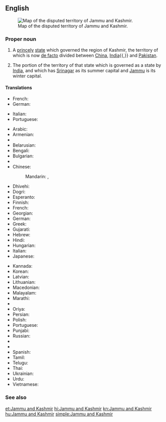 ==English==
{{wikipedia}}
[[Image:Jammu and Kashmir in India (de-facto) (disputed hatched).svg|thumb|Map of the disputed territory of Jammu and Kashmir.]]

===Proper noun===
{{en-proper noun|head=[[Jammu]] and [[Kashmir]]}}

# {{context|historical|lang=en}} A [[prince]]ly [[state]] which governed the region of Kashmir, the territory of which is now [[de facto]] divided between [[China]], [[India]]{{,}} and [[Pakistan]].
# The portion of the territory of that state which is governed as a state by [[India]], and which has [[Srinagar]] as its summer capital and [[Jammu]] is its winter capital.

====Translations====
{{trans-top|former princely state}}
* French: {{t+|fr|Jammu-et-Cachemire}}
* German: {{t|de|Jammu und Kashmir}}
{{trans-mid}}
* Italian: {{t|it|Kashmir e Jammu}}
* Portuguese: {{t|pt|Jammu e Caxemira}}
{{trans-bottom}}

{{trans-top|portion of the territory which is governed by India}}
* Arabic: {{t|ar|جامو وكشمير|m|tr=jāmū wa-kashmīr}}
* Armenian: {{t|hy|Ջամմու և Քաշմիր}}
* {{trreq|as}}
* Belarusian: {{t|be|Джаму і Кашмір}}
* Bengali: {{t|bn|জম্মু ও কাশ্মীর|sc=Beng|tr=jammu ō kāśmīr}}
* Bulgarian: {{t|bg|Джаму и Кашмир}}
* {{trreq|hne}}
* Chinese:
*: Mandarin: {{t|cmn|查謨-克什米爾邦}}, {{t|cmn|查谟-克什米尔邦|tr=Chámó-Kèshímǐ'ěr-bāng}}
* Dhivehi: {{t|dv|ޖައްމޫ ކަޝްމީރު|sc=Thaa|tr=ja‘mū kašmīru}}
* Dogri: {{t|doi|जम्मू और कश्मीर|tr=jammū aur kaśmīr}}
* Esperanto: {{t|eo|Ĝamuo kaj Kaŝmiro}}
* Finnish: {{t|fi|Jammu ja Kashmir}}
* French: {{t+|fr|Jammu-et-Cachemire}}
* Georgian: {{t|ka|ჯამუ და ქაშმირი}}
* German: {{t|de|Jammu und Kashmir}}
* Greek: {{t|el|Τζαμού και Κασμίρ}}
* Gujarati: {{t|gu|જમ્મુ અને કાશ્મીર|tr=jammu anē kāśmīr}}
* Hebrew: {{t|he|ג'אמו וקשמיר}}
* Hindi: {{t+|hi|जम्मू और कश्मीर|tr=jammū aur kaśmīr}}
* Hungarian: {{t+|hu|Dzsammu és Kasmír}}
* Italian: {{t|it|Jammu e Kashmir}}
* Japanese: {{t|ja|ジャンムー・カシミール州|tr=Janmū-Kashimīru-shū}}
{{trans-mid}}
* Kannada: {{t|kn|ಜಮ್ಮು ಮತ್ತು ಕಾಶ್ಮೀರ|sc=Knda|tr=jammu mattu kāśmīra}}
* Korean: {{t|ko|잠무 카슈미르 주|tr=Jammu Kasyumireu ju}}
* Latvian: {{t|lv|Džammu un Kašmīra}}
* Lithuanian: {{t|lt|Džamu ir Kašmyras}}
* Macedonian: {{t|mk|Џаму-Кашмир|tr=Džámu-Kašmír}}
* Malayalam: {{t|ml|ജമ്മു-കശ്മീര്|tr=jammu-kaśmīr}}
* Marathi: {{t|mr|जम्मू आणि काश्मीर|tr=jammū āṇi kāśmīr}}
* {{trreq|lus}}
* Oriya: {{t|or|ଜମ୍ମୁ ଓ କଶ୍ମୀର|tr=jammu ō kaśmīr}}
* Persian: {{t|fa|جامو و کشمیر}}
* Polish: {{t|pl|Dżammu i Kaszmir}}
* Portuguese: {{t|pt|Jammu e Caxemira}}
* Punjabi: {{t|pa|ਜੰਮੂ ਅਤੇ ਕਸ਼ਮੀਰ|tr=jamū atē kaśamīr}}
* Russian: {{t|ru|Джамму и Кашмир}}
* {{trreq|sat}}
* {{trreq|sip}}
* Spanish: {{t|es|Jammu y Cachemira}}
* Tamil: {{t|ta|சம்மு காசுமீர்|tr=cammu kācumīr}}
* Telugu: {{t|te|జమ్మూ కాశ్మీరు|sc=Telu|tr=jammū kāśmīru}}
* Thai: {{t|th|รัฐชัมมูและกัศมีร์|tr=rát chammoo láe gàtmee}}
* Ukrainian: {{t|uk|Джамму й Кашмір}}
* Urdu: {{t|ur|جموں اور کشمیر|tr=jammū aur kaśmīr}}
* Vietnamese: {{t|vi|Jammu và Kashmir}}
{{trans-bottom}}

===See also===
{{list:states of India/en}}

[[et:Jammu and Kashmir]]
[[hi:Jammu and Kashmir]]
[[kn:Jammu and Kashmir]]
[[hu:Jammu and Kashmir]]
[[simple:Jammu and Kashmir]]